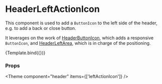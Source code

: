 
<Meta
  title="Components/Header/HeaderLeftActionIcon"
  component={HeaderLeftActionIcon}
/>

# HeaderLeftActionIcon

This component is used to add a `ButtonIcon` to the left side of the header, e.g. to add a back or close button.

It leverages on the work of [HeaderButtonIcon](/docs/components-header-headerbuttonicon--docs), which adds a responsive `ButtonIcon`, and [HeaderLeftArea](/docs/components-header-headerleftarea--docs), which is in charge of the positioning.


<Canvas>
  <Story
    name="Default"
    args={{ icon: 'ArrowBack' }}
    argTypes={{
      icon: {
        options: ['ArrowBack', 'Close'],
        mapping: {
          ArrowBack: IconArrowBack,
          Close: IconClose,
        },
        control: { type: 'select' },
      },
      onClick: { control: false },
    }}
  >
    {Template.bind({})}
  </Story>
</Canvas>

### Props

<ArgsTable story="Default" />



<Theme component="header" items={['leftActionIcon']} />
